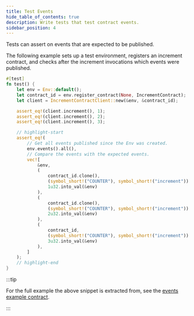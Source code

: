 ```yaml
---
title: Test Events
hide_table_of_contents: true
description: Write tests that test contract events.
sidebar_position: 4
---
```


Tests can assert on events that are expected to be published.

The following example sets up a test environment, registers an increment contract, and checks after the increment invocations which events were published.

```rust
#[test]
fn test() {
    let env = Env::default();
    let contract_id = env.register_contract(None, IncrementContract);
    let client = IncrementContractClient::new(&env, &contract_id);

    assert_eq!(client.increment(), 1);
    assert_eq!(client.increment(), 2);
    assert_eq!(client.increment(), 3);

    // highlight-start
    assert_eq!(
        // Get all events published since the Env was created.
        env.events().all(),
        // Compare the events with the expected events.
        vec![
            &env,
            (
                contract_id.clone(),
                (symbol_short!("COUNTER"), symbol_short!("increment")).into_val(&env),
                1u32.into_val(&env)
            ),
            (
                contract_id.clone(),
                (symbol_short!("COUNTER"), symbol_short!("increment")).into_val(&env),
                2u32.into_val(&env)
            ),
            (
                contract_id,
                (symbol_short!("COUNTER"), symbol_short!("increment")).into_val(&env),
                3u32.into_val(&env)
            ),
        ]
    );
    // highlight-end
}
```

:::tip

For the full example the above snippet is extracted from, see the [events example contract](../../smart-contracts/example-contracts/events.mdx).

:::

